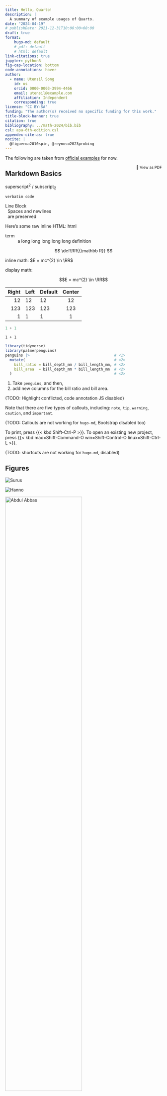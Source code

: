 ```yaml
---
title: Hello, Quarto!
description: | 
  A summary of example usages of Quarto.
date: "2024-04-19"
# publishDate: 2021-12-31T10:00:00+08:00
draft: true
format:
    hugo-md: default
    # pdf: default
    # html: default
link-citations: true
jupyter: python3
fig-cap-location: bottom
code-annotations: hover
author:
  - name: Utensil Song
    id: us
    orcid: 0000-0003-3994-4466
    email: utensil@example.com
    affiliation: Independent
    corresponding: true
license: "CC BY-SA"
funding: "The author(s) received no specific funding for this work."
title-block-banner: true
citation: true
bibliography: ../math-2024/bib.bib
csl: apa-6th-edition.csl
appendex-cite-as: true
nocite: |
  @figueroa2010spin, @reynoso2023probing
---
```


The following are taken from [official examples](https://quarto.org/docs/) for now. 

```{=html}
<a href="./index.pdf" target="_blank" style="float: right; font-size: 12px; text-decoration: none;">📄 View as PDF</a>
```

<!--more-->

## Markdown Basics

superscript^2^ / subscript~2~

`verbatim code`

| Line Block
|   Spaces and newlines
|   are preserved

Here's some raw inline HTML: `<a>html</a>`{=html}

term
: a long long long long long definition

::: {.hidden}
$$
 \def\RR{{\mathbb R}}
$$
:::

```{=latex}
\def\RR{{\mathbb R}}
```

inline math: $E = mc^{2} \in \RR$

display math:

$$E = mc^{2} \in \RR$$

| Right | Left | Default | Center |
|------:|:-----|---------|:------:|
|   12  |  12  |    12   |    12  |
|  123  |  123 |   123   |   123  |
|    1  |    1 |     1   |     1  |

```python
1 + 1
```

```.python
1 + 1
```

```r
library(tidyverse)
library(palmerpenguins)
penguins |>                                      # <1>
  mutate(                                        # <2>
    bill_ratio = bill_depth_mm / bill_length_mm, # <2>
    bill_area  = bill_depth_mm * bill_length_mm  # <2>
  )                                              # <2>
```

1. Take `penguins`, and then,
2. add new columns for the bill ratio and bill area.

(TODO: Highlight conflicted, code annotation JS disabled)

::: {.callout-tip #tip-example collapse="true" appearance="simple" icon="true"}
Note that there are five types of callouts, including: 
`note`, `tip`, `warning`, `caution`, and `important`.
:::

(TODO: Callouts are not working for `hugo-md`, Bootstrap disabled too)

To print, press {{< kbd Shift-Ctrl-P >}}. To open an existing new project, press {{< kbd mac=Shift-Command-O win=Shift-Control-O linux=Shift-Ctrl-L >}}.

(TODO: shortcuts are not working for `hugo-md`, disabled)

## Figures

<!-- ::: {#fig-elephants layout-ncol=2} -->

::: {#fig-elephants layout="[[50, -20, 30], [-15, 70, -15]]" layout-valign="bottom"}
![](https://quarto.org/docs/authoring/elephant.png "Surus"){#fig-surus}

![](https://quarto.org/docs/authoring/elephant.png "Hanno"){#fig-hanno}

[![](https://quarto.org/docs/authoring/elephant.png "Abdul Abbas"){#fig-surus .lightbox width=70% fig-align="right"}](https://quarto.org)

<!-- [![](https://quarto.org/docs/authoring/elephant.png "Lin Wang")](https://quarto.org){#fig-hanno} -->

Famous Elephants
:::

<!-- ![](./image.tikz.tex) -->

## Scholarly Writing

### Citations

See [@baez2002octonions].

(TODO: citation linking and hover requires `link-citations: true` and extra hacking, see "PORTING NOTE" in `layouts/partials/quarto.html`)

### Footnotes

Here is a footnote reference,[^1] and another note with multiple blocks.[^longnote]

[^1]: Here is the footnote.

[^longnote]: Here's one with multiple blocks.

    Subsequent paragraphs are indented to show that they
belong to the previous footnote.

        { some.code }

    The whole paragraph can be indented, or just the first
    line.  In this way, multi-paragraph footnotes work like
    multi-paragraph list items.

This paragraph won't be part of the note, because it
isn't indented.

Here is an inline note.^[Inlines notes are easier to write,
since you don't have to pick an identifier and move down to
type the note.]

### Cross-References

For a demonstration of a line plot on a polar axis, see @fig-polar.

For tips on callouts, see @tip-example. (TODO: Not working for `hugo-md`)

## Literate programming

### Python

```python
#| label: fig-polar
#| fig-cap: "A line plot on a polar axis"
#| fig-subcap: 
#|   - "First"
#|   - "Second"
#| layout-ncol: 2

import numpy as np
import matplotlib.pyplot as plt

r = np.arange(0, 2, 0.01)
theta = 2 * np.pi * r

plt.plot([1,23,2,4])
plt.show()

fig, ax = plt.subplots(subplot_kw={'projection': 'polar'})
ax.plot(theta, r)
ax.set_rticks([0.5, 1, 1.5, 2])
ax.grid(True)
plt.show()
```

### Observable JS

The following example is taken from [Steven De Keninck's Animated Orbits](https://observablehq.com/@enkimute/animated-orbits) .

```ojs
Algebra = require('ganja.js@1.0.151')
```

```ojs
Algebra(3,0,1,()=>{
  var t=1, E=Math.E, sin=Math.sin, cos=Math.cos, PI=Math.PI;
  var f=(x,y)=> E**(x*PI*1e12)
               *E**(.5e01+sin(t)*sin(x*PI*6)*.25e01)
               *E**((x*2+y)*PI*1e13)
               *E**(cos(t*1.31)*0.2e01+sin(t*1.31)*0.2e03);
  f.dx=400; f.dy=5; 
  var camera=0e1+1, start=performance.now();
  return (this.graph(()=>{
    t=(performance.now()-start)/2234; 
    camera.set((1+1e03)* (Math.cos(t/4) + Math.sin(t/4)*1e13 )  );
    f.va=undefined;  // force re-evaluate of geometry ..
    return [0xff0088,f];
  },{camera,gl:1,animate:1,width:"100%",height:"600px"}));
    
})
```

## References

::: {#refs}
:::